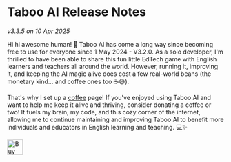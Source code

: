 # Taboo AI Release Notes

_v3.3.5 on 10 Apr 2025_

Hi hi awesome human! 👋 Taboo AI has come a long way since becoming free to use for everyone since 1 May 2024 - V3.2.0. As a solo developer, I'm thrilled to have been able to share this fun little EdTech game with English learners and teachers all around the world. However, running it, improving it, and keeping the AI magic alive does cost a few real-world beans (the monetary kind... and coffee ones too ☕😅).

That's why I set up a [coffee](https://taboo-ai.com/coffee) page! If you've enjoyed using Taboo AI and want to help me keep it alive and thriving, consider donating a coffee or two! It fuels my brain, my code, and this cozy corner of the internet, allowing me to continue maintaining and improving Taboo AI to benefit more individuals and educators in English learning and teaching. 💻✨

<a href='https://ko-fi.com/F1F61D9VRE' target='_blank'>
  <img
    height='36'
    style={{ border: '0px', height: '36px' }}
    src='https://storage.ko-fi.com/cdn/kofi6.png?v=6'
    alt='Buy Me a Coffee at ko-fi.com'
  />
</a>
